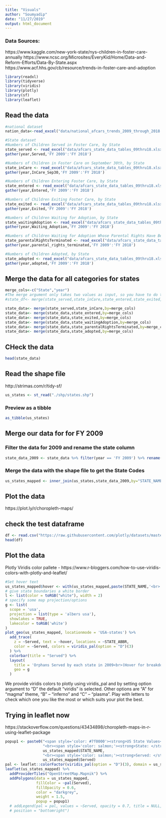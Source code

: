 ```yaml
---
title: "Visuals"
author: "Soumyadip"
date: "11/27/2019"
output: html_document
---
```

### Data Sources:
https://www.kaggle.com/new-york-state/nys-children-in-foster-care-annually
https://www.ncsc.org/Microsites/EveryKid/Home/Data-and-Reform-Efforts/Data-By-State.aspx
https://www.acf.hhs.gov/cb/resource/trends-in-foster-care-and-adoption

```r
library(readxl)
library(tidyverse)
library(viridis)
library(plotly)
library(sf)
library(leaflet)
```

## Read the data
```r
#national dataset
nation_data<-read_excel("data/national_afcars_trends_2009_through_2018.xlsx",sheet="Data")

#State dataset
#Numbers of Children Served in Foster Care, by State
state_served <- read_excel("data/afcars_state_data_tables_09thru18.xlsx",range="Served!A8:K60") %>%
gather(year,Served,'FY 2009':'FY 2018')

#Numbers of Children in Foster Care on September 30th, by State
state_inCare <- read_excel("data/afcars_state_data_tables_09thru18.xlsx",range="In Care on September 30th!A8:K60") %>%
gather(year,InCare_Sep30,'FY 2009':'FY 2018')

#Numbers of Children Entering Foster Care, by State
state_entered <- read_excel("data/afcars_state_data_tables_09thru18.xlsx",range="Entered!A8:K60") %>%
gather(year,Entered,'FY 2009':'FY 2018')

#Numbers of Children Exiting Foster Care, by State
state_exited <- read_excel("data/afcars_state_data_tables_09thru18.xlsx",range="Exited!A8:K60") %>%
gather(year,Exited,'FY 2009':'FY 2018')

#Numbers of Children Waiting for Adoption, by State
state_waitingAdoption <- read_excel("data/afcars_state_data_tables_09thru18.xlsx",range="Waiting for Adoption!A8:K60") %>%
gather(year,Waiting_Adoption,'FY 2009':'FY 2018')

#Numbers of Children Waiting for Adoption Whose Parental Rights Have Been Terminated, by State
state_parentalRightsTerminated <- read_excel("data/afcars_state_data_tables_09thru18.xlsx",range="Parental Rights Terminated!A8:K60") %>%
gather(year,parental_rights_terminated,'FY 2009':'FY 2018')

#Numbers of Children Adopted, by State
state_adopted <- read_excel("data/afcars_state_data_tables_09thru18.xlsx",range="Adopted!A8:K60") %>%
gather(year,adopted,'FY 2009':'FY 2018')
```

## Merge the data for all categories for states
```r
merge_cols<-c("State","year")
#The merge argument only takes two values as input, so you have to do them separately:
#state_df<- merge(state_served,state_inCare,state_entered,state_exited,state_waitingAdoption,state_parentalRightsTerminated,state_adopted,by=c("State","year"))

state_data<- merge(state_served,state_inCare,by=merge_cols)
state_data<- merge(state_data,state_entered,by=merge_cols)
state_data<- merge(state_data,state_exited,by=merge_cols)
state_data<- merge(state_data,state_waitingAdoption,by=merge_cols)
state_data<- merge(state_data,state_parentalRightsTerminated,by=merge_cols)
state_data<- merge(state_data,state_adopted,by=merge_cols)
```

## CHeck the data
```r
head(state_data)
```

## Read the shape file
http://strimas.com/r/tidy-sf/
```r
us_states <- st_read("./shp/states.shp")
```


### Preview as a tibble
```r
as_tibble(us_states)
```

## Merge our data for for FY 2009
### Filter the data for 2009 and rename the state column
```r
state_data_2009 <- state_data %>% filter(year == 'FY 2009') %>% rename(STATE_NAME = State)
```
### Merge the data with the shape file to get the State Codes
```r
us_states_mapped <- inner_join(us_states,state_data_2009,by="STATE_NAME")
```


## Plot the data
https://plot.ly/r/choropleth-maps/

## check the test dataframe
```r
df <- read.csv("https://raw.githubusercontent.com/plotly/datasets/master/2011_us_ag_exports.csv")
head(df)
```


## Plot the data
Plotly Viridis color pallete - https://www.r-bloggers.com/how-to-use-viridis-colors-with-plotly-and-leaflet/
```r
#Set hover text
us_states_mapped$hover <- with(us_states_mapped,paste(STATE_NAME,'<br>',"Served: ", Served))
# give state boundaries a white border
l <- list(color = toRGB("white"), width = 2)
# specify some map projection/options
g <- list(
  scope = 'usa',
  projection = list(type = 'albers usa'),
  showlakes = TRUE,
  lakecolor = toRGB('white')
)
plot_geo(us_states_mapped, locationmode = 'USA-states') %>%
  add_trace(
    z = ~Served, text = ~hover, locations = ~STATE_ABBR,
    color = ~Served, colors = viridis_pal(option = "D")(3)
  ) %>%
  colorbar(title = "Served") %>%
  layout(
    title = 'Orphans Served by each state in 2009<br>(Hover for breakdown)',
    geo = g
  )
```
We provide viridis colors to plotly using viridis_pal and by setting option argument to “D” the default “viridis” is selected. Other options are “A” for “magma” theme, “B” – “inferno” and “C” – “plasma”. Play with letters to check which one you like the most or which suits your plot the best.


## Trying in leaflet now
https://stackoverflow.com/questions/43434898/choropleth-maps-in-r-using-leaflet-package
```r
popup1 <- paste0("<span style='color: #7f0000'><strong>US State Values</strong></span>",
                 "<br><span style='color: salmon;'><strong>State: </strong></span>", 
                 us_states_mapped$STATE_NAME, 
                 "<br><span style='color: salmon;'><strong>Served: </strong></span>", 
                 us_states_mapped$Served)
pal <- leaflet::colorFactor(viridis_pal(option = "D")(3), domain = us_states_mapped$Served)
leaflet(us_states_mapped) %>% 
  addProviderTiles("OpenStreetMap.Mapnik") %>%
  addPolygons(data = us_states_mapped, 
              fillColor = ~pal(Served),
              fillOpacity = 0.6,       
              color = "darkgrey",      
              weight = 1.5,            
              popup = popup1)
  # addLegend(pal = pal, values = ~Served, opacity = 0.7, title = NULL,
  # position = "bottomright")
```